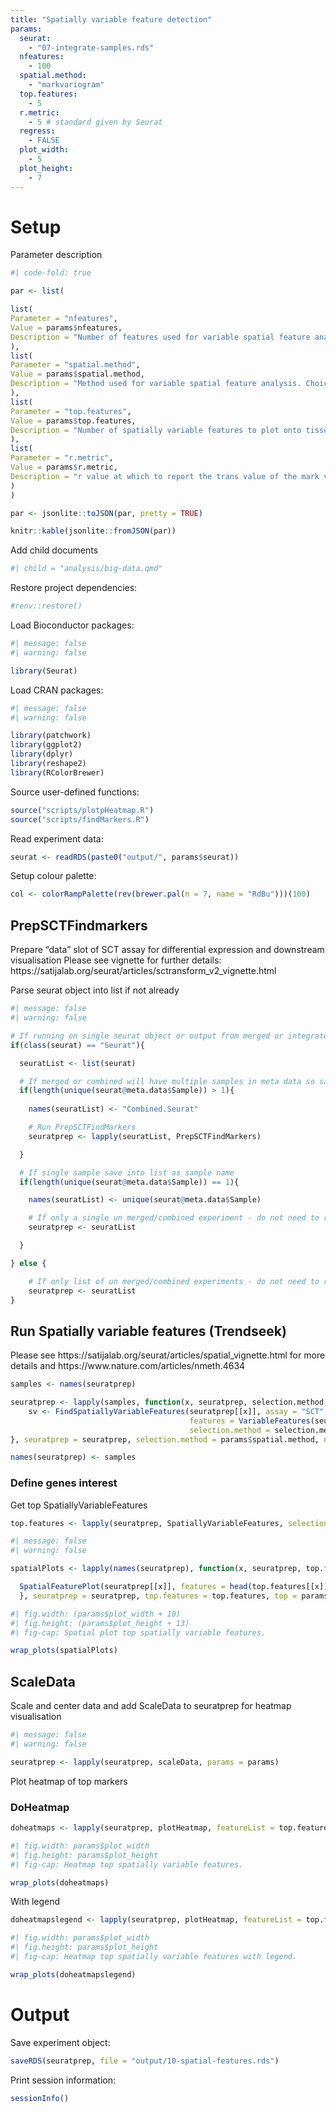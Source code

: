 ```yaml
---
title: "Spatially variable feature detection"
params:
  seurat:
    - "07-integrate-samples.rds"
  nfeatures:
    - 100
  spatial.method:
    - "markvariogram"
  top.features:
    - 5
  r.metric:
    - 5 # standard given by Seurat
  regress:
    - FALSE
  plot_width:
    - 5
  plot_height:
    - 7
---
```


# Setup

Parameter description

```r
#| code-fold: true

par <- list(

list(
Parameter = "nfeatures",
Value = params$nfeatures,
Description = "Number of features used for variable spatial feature analysis."
),
list(
Parameter = "spatial.method",
Value = params$spatial.method,
Description = "Method used for variable spatial feature analysis. Choice of markvariogram (Trendseek) or moransi"
),
list(
Parameter = "top.features",
Value = params$top.features,
Description = "Number of spatially variable features to plot onto tissue images."
),
list(
Parameter = "r.metric",
Value = params$r.metric,
Description = "r value at which to report the trans value of the mark variogram. Seurat advised to leave at 5."
)
)

par <- jsonlite::toJSON(par, pretty = TRUE)

knitr::kable(jsonlite::fromJSON(par))
```


Add child documents

```r
#| child = "analysis/big-data.qmd"
```

Restore project dependencies:

```r
#renv::restore()
```

Load Bioconductor packages:

```r
#| message: false
#| warning: false

library(Seurat)
```

Load CRAN packages:

```r
#| message: false
#| warning: false

library(patchwork)
library(ggplot2)
library(dplyr)
library(reshape2)
library(RColorBrewer)
```

Source user-defined functions:

```r
source("scripts/plotpHeatmap.R")
source("scripts/findMarkers.R")
```

Read experiment data:

```r
seurat <- readRDS(paste0("output/", params$seurat))
```

Setup colour palette:

```r
col <- colorRampPalette(rev(brewer.pal(n = 7, name = "RdBu")))(100)
```

## PrepSCTFindmarkers

Prepare "data" slot of SCT assay for differential expression and downstream visualisation Please see vignette for further details: https://satijalab.org/seurat/articles/sctransform_v2_vignette.html

Parse seurat object into list if not already

```r
#| message: false
#| warning: false

# If running on single seurat object or output from merged or integrated qmd
if(class(seurat) == "Seurat"){ 

  seuratList <- list(seurat)

  # If merged or combined will have multiple samples in meta data so save into list as combined seurat
  if(length(unique(seurat@meta.data$Sample)) > 1){
      
    names(seuratList) <- "Combined.Seurat"

    # Run PrepSCTFindMarkers
    seuratprep <- lapply(seuratList, PrepSCTFindMarkers)

  }

  # If single sample save into list as sample name
  if(length(unique(seurat@meta.data$Sample)) == 1){

    names(seuratList) <- unique(seurat@meta.data$Sample)

    # If only a single un merged/combined experiment - do not need to run PrepSCTFindMarkers
    seuratprep <- seuratList

  }

} else {

    # If only list of un merged/combined experiments - do not need to run PrepSCTFindMarkers
    seuratprep <- seuratList
}
```

## Run Spatially variable features (Trendseek)

Please see https://satijalab.org/seurat/articles/spatial_vignette.html for more details and https://www.nature.com/articles/nmeth.4634

```r
samples <- names(seuratprep)

seuratprep <- lapply(samples, function(x, seuratprep, selection.method, nfeatures, r.metric) {
    sv <- FindSpatiallyVariableFeatures(seuratprep[[x]], assay = "SCT", 
                                        features = VariableFeatures(seuratprep[[x]])[1:nfeatures], 
                                        selection.method = selection.method, r.metric = r.metric)
}, seuratprep = seuratprep, selection.method = params$spatial.method, nfeatures = params$nfeatures, r.metric = params$r.metric)

names(seuratprep) <- samples
```

### Define genes interest

Get top SpatiallyVariableFeatures

```r
top.features <- lapply(seuratprep, SpatiallyVariableFeatures, selection.method = params$spatial.method)
```

```r
#| message: false
#| warning: false

spatialPlots <- lapply(names(seuratprep), function(x, seuratprep, top.features, top) { 

  SpatialFeaturePlot(seuratprep[[x]], features = head(top.features[[x]],top), alpha = c(0.1, 1))  + labs(title=x)
  }, seuratprep = seuratprep, top.features = top.features, top = params$top.features)
```

```r
#| fig.width: (params$plot_width + 10)
#| fig.height: (params$plot_height + 13)
#| fig-cap: Spatial plot top spatially variable features.

wrap_plots(spatialPlots)
```

## ScaleData 

Scale and center data and add ScaleData to seuratprep for heatmap visualisation

```r
#| message: false
#| warning: false

seuratprep <- lapply(seuratprep, scaleData, params = params)
```

Plot heatmap of top markers

### DoHeatmap

```r
doheatmaps <- lapply(seuratprep, plotHeatmap, featureList = top.features, type = "DoHeatmap", legend = FALSE)
```

```r
#| fig.width: params$plot_width
#| fig.height: params$plot_height
#| fig-cap: Heatmap top spatially variable features.

wrap_plots(doheatmaps)
```

With legend

```r
doheatmapslegend <- lapply(seuratprep, plotHeatmap, featureList = top.features, type = "DoHeatmap", legend = TRUE)
```

```r
#| fig.width: params$plot_width
#| fig.height: params$plot_height
#| fig-cap: Heatmap top spatially variable features with legend.

wrap_plots(doheatmapslegend)
```

# Output

Save experiment object:
  
```r
saveRDS(seuratprep, file = "output/10-spatial-features.rds")
```

Print session information:
  
```r
sessionInfo()
```